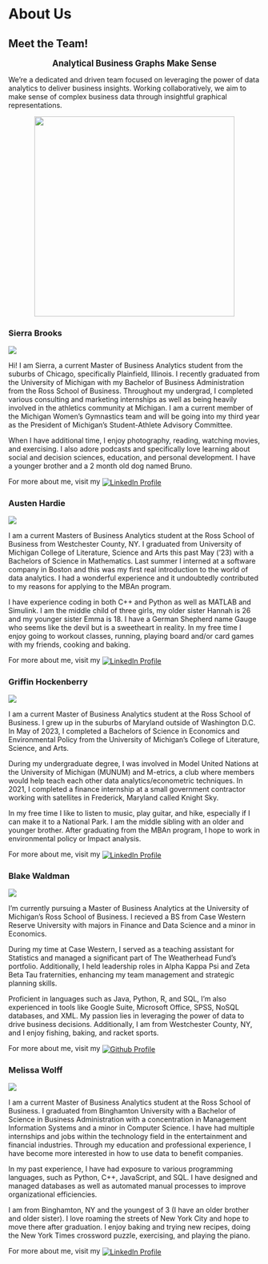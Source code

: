 # About Us {.unlisted .unnumbered}


## Meet the Team! {-}
<p style="text-align: center;"><strong style="font-size: larger;">Analytical Business Graphs Make Sense</strong></p>
<p>We're a dedicated and driven team focused on leveraging the power of data analytics to deliver business insights. Working collaboratively, we aim to make sense of complex business data through insightful graphical representations.</p>
<img src="Headshots/Team_Picture.png" style="height:400px; width:auto; display:block; margin-left:auto; margin-right:auto;">



### Sierra Brooks {-}

<div class="profile-section">
<img src="Headshots/Sierra_Photo.JPG" class="profile-image">
<p>Hi! I am Sierra, a current Master of Business Analytics student from the suburbs of Chicago, specifically Plainfield, Illinois. I recently graduated from the University of Michigan with my Bachelor of Business Administration from the Ross School of Business. Throughout my undergrad, I completed various consulting and marketing internships as well as being heavily involved in the athletics community at Michigan. I am a current member of the Michigan Women’s Gymnastics team and will be going into my third year as the President of Michigan’s Student-Athlete Advisory Committee.</p>
<p>When I have additional time, I enjoy photography, reading, watching movies, and exercising. I also adore podcasts and specifically love learning about social and decision sciences, education, and personal development. I have a younger brother and a 2 month old dog named Bruno.</p>
</div>
<p>For more about me, visit my <a href="https://www.linkedin.com/in/sierrabrooks/"><img src="https://img.shields.io/badge/LinkedIn-%230077B5.svg?logo=linkedin&logoColor=white" alt="LinkedIn Profile" style="vertical-align: middle;"></a></p>

### Austen Hardie {-}

<div class="profile-section">
<img src="Headshots/Austen_Photo.jpg" class="profile-image">
<p>I am a current Masters of Business Analytics student at the Ross School of Business from Westchester County, NY. I graduated from University of Michigan College of Literature, Science and Arts this past May (‘23) with a Bachelors of Science in Mathematics. Last summer I interned at a software company in Boston and this was my first real introduction to the world of data analytics. I had a wonderful experience and it undoubtedly contributed to my reasons for applying to the MBAn program.</p>
<p>I have experience coding in both C++ and Python as well as MATLAB and Simulink. I am the middle child of three girls, my older sister Hannah is 26 and my younger sister Emma is 18. I have a German Shepherd name Gauge who seems like the devil but is a sweetheart in reality. In my free time I enjoy going to workout classes, running, playing board and/or card games with my friends, cooking and baking.</p>
</div>
<p>For more about me, visit my <a href="https://www.linkedin.com/in/austen-hardie-129220198/"><img src="https://img.shields.io/badge/LinkedIn-%230077B5.svg?logo=linkedin&logoColor=white" alt="LinkedIn Profile" style="vertical-align: middle;"></a></p>

### Griffin Hockenberry {-}

<div class="profile-section">
<img src="Headshots/Griffin_Photo.jpg" class="profile-image">
<p>I am a current Master of Business Analytics student at the Ross School of Business. I grew up in the suburbs of Maryland outside of Washington D.C. In May of 2023, I completed a Bachelors of Science in Economics and Environmental Policy from the University of Michigan’s College of Literature, Science, and Arts.</p>
<p>During my undergraduate degree, I was involved in Model United Nations at the University of Michigan (MUNUM) and M-etrics, a club where members would help teach each other data analytics/econometric techniques. In 2021, I completed a finance internship at a small government contractor working with satellites in Frederick, Maryland called Knight Sky.</p>
<p>In my free time I like to listen to music, play guitar, and hike, especially if I can make it to a National Park. I am the middle sibling with an older and younger brother. After graduating from the MBAn program, I hope to work in environmental policy or Impact analysis.</p>
</div>
<p>For more about me, visit my <a href="https://www.linkedin.com/in/griffin-hockenberry/"><img src="https://img.shields.io/badge/LinkedIn-%230077B5.svg?logo=linkedin&logoColor=white" alt="LinkedIn Profile" style="vertical-align: middle;"></a></p>

### Blake Waldman {-}

<div class="profile-section">
<img src="Headshots/Blake_Picture.png" class="profile-image">
<p>I'm currently pursuing a Master of Business Analytics at the University of Michigan's Ross School of Business. I recieved a BS from Case Western Reserve University with majors in Finance and Data Science and a minor in Economics. </p>
<p>During my time at Case Western, I served as a teaching assistant for Statistics and managed a significant part of The Weatherhead Fund's portfolio. Additionally, I held leadership roles in Alpha Kappa Psi and Zeta Beta Tau fraternities, enhancing my team management and strategic planning skills.</p>
<p>Proficient in languages such as Java, Python, R, and SQL, I'm also experienced in tools like Google Suite, Microsoft Office, SPSS, NoSQL databases, and XML. My passion lies in leveraging the power of data to drive business decisions. Additionally, I am from Westchester County, NY, and I enjoy fishing, baking, and racket sports.</p>
</div>
<p>For more about me, visit my <a href="https://github.com/blakewaldman/"><img src="https://img.shields.io/badge/Github-333.svg?style=plastic&logo=Github&logoColor=white" alt="Github Profile" style="vertical-align: middle;"></a></p>

### Melissa Wolff {-}

<div class="profile-section">
<img src="Headshots/Melissa_Picture.png" class="profile-image">
<p>I am a current Master of Business Analytics student at the Ross School of Business. I graduated from Binghamton University with a Bachelor of Science in Business Administration with a concentration in Management Information Systems and a minor in Computer Science. I have had multiple internships and jobs within the technology field in the entertainment and financial industries. Through my education and professional experience, I have become more interested in how to use data to benefit companies.</p>
<p>In my past experience, I have had exposure to various programming languages, such as Python, C++, JavaScript, and SQL. I have designed and managed databases as well as automated manual processes to improve organizational efficiencies.</p>
<p>I am from Binghamton, NY and the youngest of 3 (I have an older brother and older sister). I love roaming the streets of New York City and hope to move there after graduation. I enjoy baking and trying new recipes, doing the New York Times crossword puzzle, exercising, and playing the piano.</p>
</div>
<p>For more about me, visit my <a href="https://www.linkedin.com/in/melissa-wolff/"><img src="https://img.shields.io/badge/LinkedIn-%230077B5.svg?logo=linkedin&logoColor=white" alt="LinkedIn Profile" style="vertical-align: middle;"></a></p>